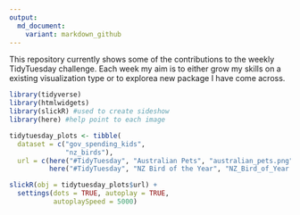 ```yaml
---
output: 
  md_document:
    variant: markdown_github
---
```


This repository currently shows some of the contributions to the weekly TidyTuesday challenge. Each week my aim is to either grow my skills on a existing visualization type or to explorea new package I have come across. 

```r
library(tidyverse)
library(htmlwidgets)
library(slickR) #used to create sideshow
library(here) #help point to each image

```



```r

tidytuesday_plots <- tibble(
  dataset = c("gov_spending_kids",
              "nz_birds"),
  url = c(here("#TidyTuesday", "Australian Pets", "australian_pets.png"),
          here("#TidyTuesday", "NZ Bird of the Year", "NZ_Bird_of_Year.jpeg")))

slickR(obj = tidytuesday_plots$url) +
  settings(dots = TRUE, autoplay = TRUE,
           autoplaySpeed = 5000)

```

